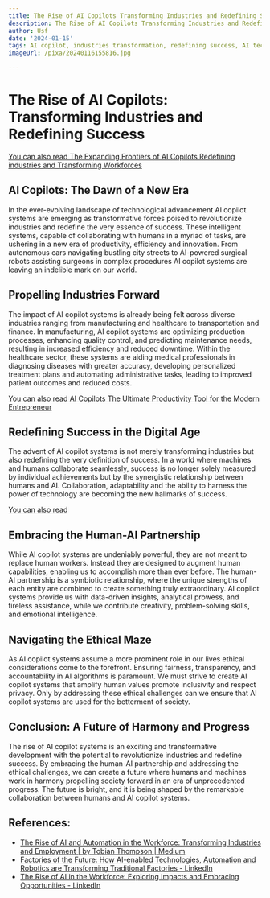 ```yaml
---
title: The Rise of AI Copilots Transforming Industries and Redefining Success
description: The Rise of AI Copilots Transforming Industries and Redefining Success
author: Usf
date: '2024-01-15'
tags: AI copilot, industries transformation, redefining success, AI technology
imageUrl: /pixa/20240116155816.jpg

---
```

# The Rise  of AI Copilots:  Transforming Industries and Redefining Success

[You can also read The Expanding Frontiers of AI Copilots Redefining industries and Transforming Workforces](The%20Expanding%20Frontiers%20of%20AI%20Copilots%20Redefining%20industries%20and%20Transforming%20Workforces)


## AI Copilots: The  Dawn  of a  New Era

In the ever-evolving landscape  of technological advancement AI copilot  systems are emerging as transformative  forces poised  to revolutionize industries and redefine the very  essence of success. These  intelligent systems, capable of collaborating with humans in a myriad  of tasks, are ushering in a new era of productivity, efficiency and innovation. From autonomous cars navigating bustling  city streets to AI-powered surgical robots assisting surgeons in complex procedures AI copilot systems are leaving an indelible mark  on our world.

## Propelling Industries Forward

The impact of AI copilot  systems is already being felt across  diverse industries ranging from manufacturing and healthcare to transportation and finance. In  manufacturing, AI copilot systems  are optimizing production processes, enhancing quality control, and predicting maintenance needs, resulting  in increased efficiency and reduced downtime. Within  the  healthcare sector, these systems are aiding medical professionals in diagnosing diseases with greater accuracy, developing personalized treatment plans and automating administrative tasks,  leading to improved patient outcomes and reduced costs.

[You can also read AI Copilots The Ultimate Productivity Tool for the Modern Entrepreneur](AI%20Copilots%20The%20Ultimate%20Productivity%20Tool%20for%20the%20Modern%20Entrepreneur)


## Redefining Success in the Digital Age

The advent of AI copilot systems is not merely transforming industries but also redefining the very definition of success. In a world where machines and humans collaborate seamlessly, success is no longer solely  measured  by individual achievements but by  the synergistic  relationship between humans and AI. Collaboration, adaptability and the ability to harness the power of technology are becoming the new hallmarks  of success.

[You can also read ]()


##  Embracing the Human-AI Partnership

While AI copilot systems are undeniably powerful, they  are not meant  to replace human workers. Instead they are designed to augment human capabilities, enabling us to accomplish more than ever before. The human-AI partnership is a symbiotic relationship, where the unique strengths of each entity are combined to create something truly extraordinary. AI copilot systems provide us  with  data-driven insights, analytical prowess, and tireless assistance, while we contribute  creativity, problem-solving  skills, and emotional intelligence.

## Navigating  the Ethical Maze

As AI copilot systems assume a more prominent role in our lives ethical considerations come to the forefront. Ensuring fairness, transparency, and accountability in AI algorithms is paramount. We must strive to create AI copilot systems that amplify human values promote inclusivity and respect privacy. Only by addressing these  ethical  challenges can we ensure that AI copilot  systems are used for the betterment of society.

##  Conclusion: A Future of Harmony and Progress

The  rise of  AI copilot systems is an  exciting and transformative development with the potential to revolutionize industries and redefine success. By embracing the human-AI partnership and addressing the ethical challenges, we can create a future  where humans and machines work in harmony propelling  society  forward in an era  of unprecedented progress. The future is bright, and it is being shaped  by  the remarkable collaboration between humans and  AI copilot systems.

## References:
- [The Rise of AI and Automation in the Workforce: Transforming Industries and Employment | by Tobian Thompson | Medium](https://medium.com/@tobianthompson91/the-rise-of-ai-and-automation-in-the-workforce-transforming-industries-and-employment-209084193504)
- [Factories of the Future: How AI-enabled Technologies, Automation and Robotics are Transforming Traditional Factories - LinkedIn](https://www.linkedin.com/pulse/factories-future-how-ai-enabled-technologies-robotics-nii-simmonds)
- [The Rise of AI in the Workforce: Exploring Impacts and Embracing Opportunities - LinkedIn](https://www.linkedin.com/pulse/rise-ai-workforce-exploring-impacts-embracing-opportunities)

